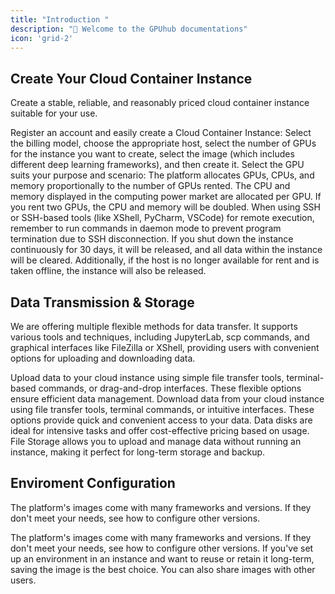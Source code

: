 ```yaml
---
title: "Introduction "
description: "🔮 Welcome to the GPUhub documentations"
icon: 'grid-2'
---
```


## Create Your Cloud Container Instance

Create a stable, reliable, and reasonably priced cloud container instance suitable for your use.

<CardGroup cols={2}>
  <Card title="Quick Start" icon="hat-wizard" href="https://www.autodl.com/">
    Register an account and easily create a Cloud Container Instance: Select the billing model, choose the appropriate host, select the number of GPUs for the instance you want to create, select the image (which includes different deep learning frameworks), and then create it.
  </Card>

  <Card title="GPU Selection" icon="cauldron" href="https://www.autodl.com/">
    Select the GPU suits your purpose and scenario: The platform allocates GPUs, CPUs, and memory proportionally to the number of GPUs rented. The CPU and memory displayed in the computing power market are allocated per GPU. If you rent two GPUs, the CPU and memory will be doubled.
  </Card>

  <Card title="Keep Instance Active in Background" icon="wave-pulse" href="https://www.autodl.com/">
    When using SSH or SSH-based tools (like XShell, PyCharm, VSCode) for remote execution, remember to run commands in daemon mode to prevent program termination due to SSH disconnection.
  </Card>

  <Card title="Read Data Retention Policies" icon="broom-wide" href="https://www.autodl.com/">
    If you shut down the instance continuously for 30 days, it will be released, and all data within the instance will be cleared. Additionally, if the host is no longer available for rent and is taken offline, the instance will also be released.
  </Card>
</CardGroup>

## Data Transmission & Storage

We are offering multiple flexible methods for data transfer. It supports various tools and techniques, including JupyterLab, scp commands, and graphical interfaces like FileZilla or XShell, providing users with convenient options for uploading and downloading data.

<CardGroup cols={2}>
  <Card title="Upload Data" icon="upload" href="https://www.autodl.com/">
    Upload data to your cloud instance using simple file transfer tools, terminal-based commands, or drag-and-drop interfaces. These flexible options ensure efficient data management.
  </Card>

  <Card title="Download Data" icon="download" href="https://www.autodl.com/">
    Download data from your cloud instance using file transfer tools, terminal commands, or intuitive interfaces. These options provide quick and convenient access to your data.
  </Card>

  <Card title="Data Disk" icon="hard-drive" href="https://www.autodl.com/">
    Data disks are ideal for intensive tasks and offer cost-effective pricing based on usage.
  </Card>

  <Card title="File Storage" icon="cloud" href="hhttps://www.autodl.com/">
    File Storage allows you to upload and manage data without running an instance, making it perfect for long-term storage and backup.
  </Card>
</CardGroup>

## Enviroment Configuration

The platform's images come with many frameworks and versions. If they don't meet your needs, see how to configure other versions.

<CardGroup cols={2}>
  <Card title="Enviroment Configuration" icon="wrench" href="hhttps://www.autodl.com/">
    The platform's images come with many frameworks and versions. If they don't meet your needs, see how to configure other versions.
  </Card>

  <Card title="Image" icon="rectangle-history" href="hhttps://www.autodl.com/">
    If you've set up an environment in an instance and want to reuse or retain it long-term, saving the image is the best choice. You can also share images with other users.
  </Card>
</CardGroup>
